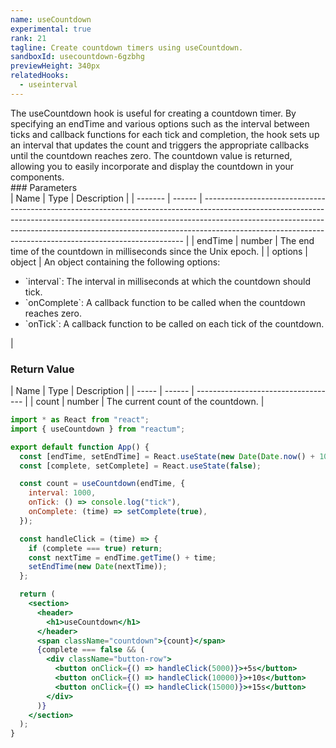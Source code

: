 ```yaml
---
name: useCountdown
experimental: true
rank: 21
tagline: Create countdown timers using useCountdown.
sandboxId: usecountdown-6gzbhg
previewHeight: 340px
relatedHooks:
  - useinterval
---
```



<HookDescription name={frontmatter.name}>
  The useCountdown hook is useful for creating a countdown timer. By specifying
  an endTime and various options such as the interval between ticks and callback
  functions for each tick and completion, the hook sets up an interval that
  updates the count and triggers the appropriate callbacks until the countdown
  reaches zero. The countdown value is returned, allowing you to easily
  incorporate and display the countdown in your components.
</HookDescription>

<div class="reference">
  ### Parameters

  <div class="table-container">
  | Name    | Type   | Description                                                                                                                                                                                                                                                                                                         |
  | ------- | ------ | ------------------------------------------------------------------------------------------------------------------------------------------------------------------------------------------------------------------------------------------------------------------------------------------------------------------- |
  | endTime | number | The end time of the countdown in milliseconds since the Unix epoch.                                                                                                                                                                                                                                                 |
  | options | object | An object containing the following options:<ul><li>`interval`: The interval in milliseconds at which the countdown should tick.</li><li>`onComplete`: A callback function to be called when the countdown reaches zero.</li><li>`onTick`: A callback function to be called on each tick of the countdown.</li></ul> |
  </div>

  ### Return Value

  <div class="table-container">
  | Name  | Type   | Description                         |
  | ----- | ------ | ----------------------------------- |
  | count | number | The current count of the countdown. |
  </div>
</div>

<CodePreview
  sandboxId={frontmatter.sandboxId}
  previewHeight={frontmatter.previewHeight}
/>

<StaticCodeContainer>

```jsx
import * as React from "react";
import { useCountdown } from "reactum";

export default function App() {
  const [endTime, setEndTime] = React.useState(new Date(Date.now() + 10000));
  const [complete, setComplete] = React.useState(false);

  const count = useCountdown(endTime, {
    interval: 1000,
    onTick: () => console.log("tick"),
    onComplete: (time) => setComplete(true),
  });

  const handleClick = (time) => {
    if (complete === true) return;
    const nextTime = endTime.getTime() + time;
    setEndTime(new Date(nextTime));
  };

  return (
    <section>
      <header>
        <h1>useCountdown</h1>
      </header>
      <span className="countdown">{count}</span>
      {complete === false && (
        <div className="button-row">
          <button onClick={() => handleClick(5000)}>+5s</button>
          <button onClick={() => handleClick(10000)}>+10s</button>
          <button onClick={() => handleClick(15000)}>+15s</button>
        </div>
      )}
    </section>
  );
}
```

</StaticCodeContainer>
